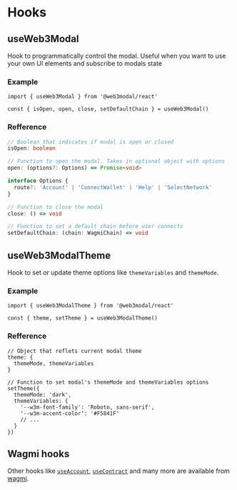 # Hooks

## useWeb3Modal

Hook to programmatically control the modal. Useful when you want to use your own UI elements and subscribe to modals state

### Example

```tsx
import { useWeb3Modal } from '@web3modal/react'

const { isOpen, open, close, setDefaultChain } = useWeb3Modal()
```

### Refference

```ts
// Boolean that indicates if modal is open or closed
isOpen: boolean
```

```ts
// Function to open the modal. Takes in optional object with options
open: (options?: Options) => Promise<void>

interface Options {
  route?: 'Account' | 'ConnectWallet' | 'Help' | 'SelectNetwork'
}
```

```ts
// Function to close the modal
close: () => void
```

```ts
// Function to set a default chain before user connects
setDefaultChain: (chain: WagmiChain) => void
```

## useWeb3ModalTheme

Hook to set or update theme options like `themeVariables` and `themeMode`.

### Example

```tsx
import { useWeb3ModalTheme } from '@web3modal/react'

const { theme, setTheme } = useWeb3ModalTheme()
```

### Refference

```tsx
// Object that reflets current modal theme
theme: {
  themeMode, themeVariables
}
```

```tsx
// Function to set modal's themeMode and themeVariables options
setTheme({
  themeMode: 'dark',
  themeVariables: {
    '--w3m-font-family': 'Roboto, sans-serif',
    '--w3m-accent-color': '#F5841F'
    // ...
  }
})
```

## Wagmi hooks

Other hooks like [`useAccount`](https://wagmi.sh/react/hooks/useAccount), [`useContract`](https://wagmi.sh/react/hooks/useConnect) and many more are available from [wagmi](https://wagmi.sh/react/getting-started).
